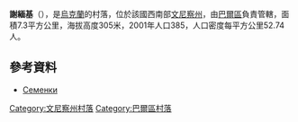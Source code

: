 {{coord|49|0|9|N|27|38|52|E|scale:30000|display=title}}

'''謝緬基'''（{{lang-uk|Семенки}}），是[[烏克蘭|烏克蘭]]的村落，位於該國西南部[[文尼察州|文尼察州]]，由[[巴爾區|巴爾區]]負責管轄，面積7.3平方公里，海拔高度305米，2001年人口385，人口密度每平方公里52.74人。

==參考資料==
* [http://w1.c1.rada.gov.ua/pls/z7503/A005?rdat1=01.04.2014&rf7571=1432 Семенки]

[[Category:文尼察州村落|Category:文尼察州村落]]
[[Category:巴爾區村落|Category:巴爾區村落]]


{{Vinnytsia-geo-stub}}